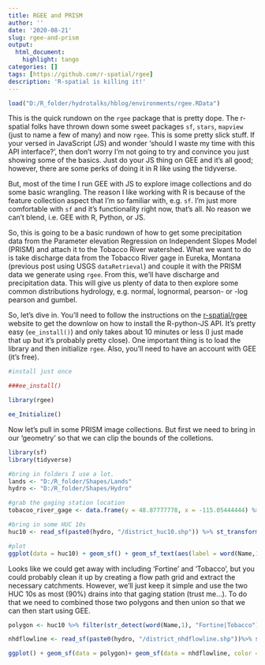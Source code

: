 ```yaml
---
title: RGEE and PRISM
author: ''
date: '2020-08-21'
slug: rgee-and-prism
output:
  html_document:
    highlight: tango
categories: []
tags: [https://github.com/r-spatial/rgee]
description: 'R-spatial is killing it!'
---
```

```r
load("D:/R_folder/hydrotalks/hblog/environments/rgee.RData")
```

This is the quick rundown on the `rgee` package that is pretty dope. The r-spatial folks have thrown down some sweet packages  `sf`, `stars`, `mapview` (just to name a few of many) and now `rgee`. This is some pretty slick stuff. If your versed in JavaScript (JS) and wonder 'should I waste my time with this API interface?', then don't worry I'm not going to try and convince you just showing some of the basics. Just do your JS thing on GEE and it's all good; however, there are some perks of doing it in R like using the tidyverse.

But, most of the time I run GEE with JS to explore image collections and do some basic wrangling. The reason I like working with R is because of the feature collection aspect that I'm so familiar with, e.g. `sf`. I'm just more comfortable with `sf` and it's functionality right now, that's all. No reason we can't blend, i.e. GEE with R, Python, or JS. 

So, this is going to be a basic rundown of how to get some precipitation data from the Parameter elevation Regression on Independent Slopes Model (PRISM) and attach it to the Tobacco River watershed. What we want to do is take discharge data from the Tobacco River gage in Eureka, Montana (previous post using USGS `dataRetrieval`) and couple it with the PRISM data we generate using `rgee`. From this, we'll have discharge and precipitation data. This will give us plenty of data to then explore some common distributions hydrology, e.g. normal, lognormal, pearson- or -log pearson and gumbel. 

So, let's dive in. You'll need to follow the instructions on the [r-spatial/rgee](https://github.com/r-spatial/rgee) website to get the downlow on how to install the R-python-JS API. It's pretty easy (`ee_install()`) and only takes about 10 minutes or less (I just made that up but it's probably pretty close). One important thing is to load the library and then initialize `rgee`. Also, you'll need to have an account with GEE (it's free).

```r
#install just once

###ee_install()

library(rgee)

ee_Initialize()

```

Now let's pull in some PRISM image collections. But first we need to bring in our 'geometry' so that we can clip the bounds of the colletions. 

```r

library(sf)
library(tidyverse)

#bring in folders I use a lot.
lands <- "D:/R_folder/Shapes/Lands"
hydro <- "D:/R_folder/Shapes/Hydro"

#grab the gaging station location
tobacoo_river_gage <- data.frame(y = 48.87777778, x = -115.05444444) %>% st_as_sf(coords = c("x", "y")) %>% st_set_crs("EPSG:4326") %>%  st_transform("EPSG:4326")

#bring in some HUC 10s
huc10 <- read_sf(paste0(hydro, "/district_huc10.shp")) %>% st_transform("EPSG:4326")

#plot
ggplot(data = huc10) + geom_sf() + geom_sf_text(aes(label = word(Name,1)), size = 2) + geom_sf(data = tobacoo_river_gage, aes(color = "Gaging Station")) + theme_classic() + labs(color = "USGS Tobacco River")

```

Looks like we could get away with including 'Fortine' and 'Tobacco', but you could probably clean it up by creating a flow path grid and extract the necessary catchments. However, we'll just keep it simple and use the two HUC 10s as most (90%) drains into that gaging station (trust me...). To do that we need to combined those two polygons and then union so that we can then start using GEE.

```r
polygon <- huc10 %>% filter(str_detect(word(Name,1), "Fortine|Tobacco")) %>% st_union()
```
```r
nhdflowline <- read_sf(paste0(hydro, "/district_nhdflowline.shp"))%>% st_transform("EPSG:4326") %>% st_intersection(st_as_sf(polygon))

ggplot() + geom_sf(data = polygon)+ geom_sf(data = nhdflowline, color = "blue", alpha = 0.3) + geom_sf(data = tobacoo_river_gage, aes(color = "Gaging Station")) + theme_classic() + labs(color = "USGS Tobacco River") 
```



